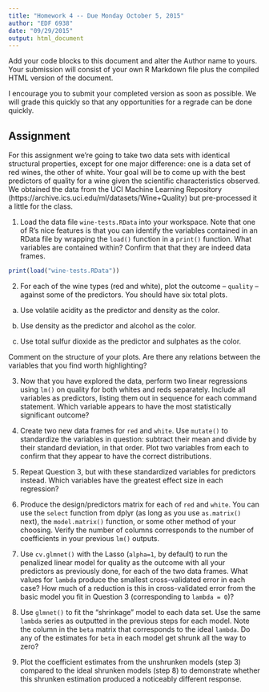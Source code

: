 ```yaml
---
title: "Homework 4 -- Due Monday October 5, 2015"
author: "EDF 6938"
date: "09/29/2015"
output: html_document
---
```


Add your code blocks to this document and alter the Author name to yours. Your submission will consist of your own R Markdown file plus the compiled HTML version of the document.

I encourage you to submit your completed version as soon as possible. We will grade this quickly so that any opportunities for a regrade can be done quickly.

## Assignment

For this assignment we're going to take two data sets with identical structural properties, except for one major difference: one is a data set of red wines, the other of white. Your goal will be to come up with the best predictors of quality for a wine given the scientific characteristics observed. We obtained the data from the UCI Machine Learning Repository (https://archive.ics.uci.edu/ml/datasets/Wine+Quality) but pre-processed it a little for the class.

1. Load the data file `wine-tests.RData` into your workspace. Note that one of R's nice features is that you can identify the variables contained in an RData file by wrapping the `load()` function in a `print()` function. What variables are contained within? Confirm that that they are indeed data frames.

```r
print(load("wine-tests.RData"))
```

2. For each of the wine types (red and white), plot the outcome -- `quality` -- against some of the predictors. You should have six total plots.

a) Use volatile acidity as the predictor and density as the color.

b) Use density as the predictor and alcohol as the color.

c) Use total sulfur dioxide as the predictor and sulphates as the color.

Comment on the structure of your plots. Are there any relations between the variables that you find worth highlighting?

3. Now that you have explored the data, perform two linear regressions using `lm()` on quality for both whites and reds separately. Include all variables as predictors, listing them out in sequence for each command statement. Which variable appears to have the most statistically significant outcome?

4. Create two new data frames for `red` and `white`. Use `mutate()` to standardize the variables in question: subtract their mean and divide by their standard deviation, in that order. Plot two variables from each to confirm that they appear to have the correct distributions.

5. Repeat Question 3, but with these standardized variables for predictors instead. Which variables have the greatest effect size in each regression?

6. Produce the design/predictors matrix for each of `red` and `white`. You can use the `select` function from dplyr (as long as you use `as.matrix()` next), the `model.matrix()` function, or some other method of your choosing. Verify the number of columns corresponds to the number of coefficients in your previous `lm()` outputs.

7. Use `cv.glmnet()` with the Lasso (`alpha=1`, by default) to run the penalized linear model for quality as the outcome with all your predictors as previously done, for each of the two data frames. What values for `lambda` produce the smallest cross-validated error in each case? How much of a reduction is this in cross-validated error from the basic model you fit in Question 3 (corresponding to `lambda = 0`)?

8. Use `glmnet()` to fit the "shrinkage" model to each data set. Use the same `lambda` series as outputted in the previous steps for each model. Note the column in the `beta` matrix that corresponds to the ideal `lambda`. Do any of the estimates for `beta` in each model get shrunk all the way to zero? 

9. Plot the coefficient estimates from the unshrunken models (step 3) compared to the ideal shrunken models (step 8) to demonstrate whether this shrunken estimation produced a noticeably different response. 






